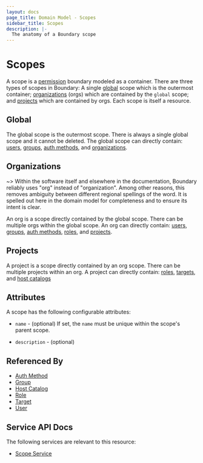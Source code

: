 ```yaml
---
layout: docs
page_title: Domain Model - Scopes
sidebar_title: Scopes
description: |-
  The anatomy of a Boundary scope
---
```


# Scopes

A scope is a [permission][] boundary modeled as a container.
There are three types of scopes in Boundary:
A single [global][] scope which is the outermost container;
[organizations][] (orgs) which are contained by the `global` scope;
and [projects][] which are contained by orgs.
Each scope is itself a resource.

## Global

The global scope is the outermost scope.
There is always a single global scope
and it cannot be deleted.
The global scope can directly contain:
[users][], [groups][], [auth methods][], and [organizations][].

## Organizations

~> Within the software itself and elsewhere in the documentation, Boundary reliably uses "org" instead of "organization". Among other reasons, this removes ambiguity between different regional spellings of the word. It is spelled out here in the domain model for completeness and to ensure its intent is clear.

An org is a scope directly contained by the global scope.
There can be multiple orgs within the global scope.
An org can directly contain:
[users][], [groups][], [auth methods][], [roles][], and [projects][].

## Projects

A project is a scope directly contained by an org scope.
There can be multiple projects within an org.
A project can directly contain:
[roles][], [targets][], and [host catalogs][]

## Attributes

A scope has the following configurable attributes:

- `name` - (optional)
  If set, the `name` must be unique within the scope's parent scope.

- `description` - (optional)

## Referenced By

- [Auth Method][]
- [Group][]
- [Host Catalog][]
- [Role][]
- [Target][]
- [User][]

[auth method]: /docs/concepts/domain-model/auth-methods
[auth methods]: /docs/concepts/domain-model/auth-methods
[global]: /docs/concepts/domain-model/scopes#global
[group]: /docs/concepts/domain-model/groups
[groups]: /docs/concepts/domain-model/groups
[host catalog]: /docs/concepts/domain-model/host-catalogs
[host catalogs]: /docs/concepts/domain-model/host-catalogs
[organization]: /docs/concepts/domain-model/scopes#organizations
[organizations]: /docs/concepts/domain-model/scopes#organizations
[permission]: /docs/concepts/security/permissions
[permissions]: /docs/concepts/security/permissions
[project]: /docs/concepts/domain-model/scopes#projects
[projects]: /docs/concepts/domain-model/scopes#projects
[role]: /docs/concepts/domain-model/roles
[roles]: /docs/concepts/domain-model/roles
[target]: /docs/concepts/domain-model/targets
[targets]: /docs/concepts/domain-model/targets
[user]: /docs/concepts/domain-model/users
[users]: /docs/concepts/domain-model/users

## Service API Docs

The following services are relevant to this resource:

* [Scope Service](/api-docs/scope-service)